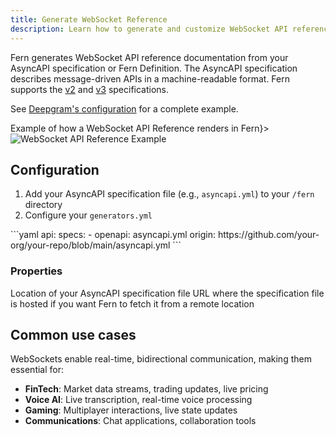 ```yaml
---
title: Generate WebSocket Reference
description: Learn how to generate and customize WebSocket API reference documentation
---
```


Fern generates WebSocket API reference documentation from your AsyncAPI specification or Fern Definition. The AsyncAPI specification describes message-driven APIs in a machine-readable format. Fern supports the [v2](https://www.asyncapi.com/docs/reference/specification/v2.x) and [v3](https://www.asyncapi.com/docs/reference/specification/v3.0.0) specifications.

See [Deepgram's configuration](https://github.com/deepgram/deepgram-fern-config/blob/9a3d281d87963165df7cbb89c4883d5058abaf2e/fern/generators.yml#L5-L7) for a complete example.

<Frame caption={<a href="https://developers.deepgram.com/reference/text-to-speech-api/speak-streaming">Example of how a WebSocket API Reference renders in Fern</a>}>
  <img src="websocket-deepgram.png" alt="WebSocket API Reference Example" />
</Frame>

## Configuration

1. Add your AsyncAPI specification file (e.g., `asyncapi.yml`) to your `/fern` directory
1. Configure your `generators.yml`

<CodeBlock title='generators.yml'>
  ```yaml
api:
  specs:
    - openapi: asyncapi.yml
      origin: https://github.com/your-org/your-repo/blob/main/asyncapi.yml
  ```
</CodeBlock>

### Properties

<ParamField path="path" required>
    Location of your AsyncAPI specification file
</ParamField>

<ParamField path="origin">
    URL where the specification file is hosted if you want Fern to fetch it from a remote location
</ParamField>

## Common use cases

WebSockets enable real-time, bidirectional communication, making them essential for:

- **FinTech**: Market data streams, trading updates, live pricing
- **Voice AI**: Live transcription, real-time voice processing
- **Gaming**: Multiplayer interactions, live state updates
- **Communications**: Chat applications, collaboration tools